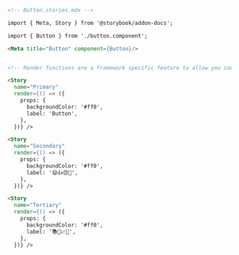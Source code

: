 ```md
<!-- Button.stories.mdx -->

import { Meta, Story } from '@storybook/addon-docs';

import { Button } from './button.component';

<Meta title="Button" component={Button}/>


<!-- Render functions are a framework specific feature to allow you control on how the component renders -->

<Story 
  name="Primary"
  render={() => ({
    props: {
      backgroundColor: '#ff0',
      label: 'Button',
    },
  })} />

<Story 
  name="Secondary"
  render={() => ({
    props: {
      backgroundColor: '#ff0',
      label: '😄👍😍💯',
    },
  })} />

<Story 
  name="Tertiary"
  render={() => ({
    props: {
      backgroundColor: '#ff0',
      label: '📚📕📈🤓',
    },
  })} />
```
